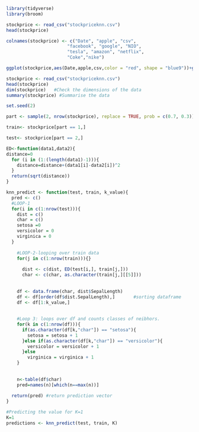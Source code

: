 ```{r packages, echo=TRUE}
library(tidyverse)
library(broom)
```
```{r}
stockprice <- read_csv("stockpriceknn.csv")
head(stockprice)
```


```{r}
colnames(stockprice) <- c("Date", "apple", "csv", 
                       "facebook", "google", "NIO", 
                       "tesla", "amazon", "netflix",
                       "Coke","nike")

```
```{r}
ggplot(stockprice,aes(Date,apple,csv,color = "red", shape = "blue9"))+geom_point()
```
```{r}
stockprice <- read_csv("stockpriceknn.csv")
head(stockprice)
dim(stockprice)   #Check the dimensions of the data
summary(stockprice) #Summarise the data
```
```{r}
set.seed(2)

part <- sample(2, nrow(stockprice), replace = TRUE, prob = c(0.7, 0.3))

train<- stockprice[part == 1,]

test<- stockprice[part == 2,]
```
```{r}
ED<-function(data1,data2){
distance=0
  for (i in (1:(length(data1)-1))){
    distance=distance+(data1[i]-data2[i])^2
  }
  return(sqrt(distance))
}
```
```{r}
knn_predict <- function(test, train, k_value){
  pred <- c()  
  #LOOP-1
  for(i in c(1:nrow(test))){   
    dist = c()          
    char = c()
    setosa =0              
    versicolor = 0
    virginica = 0
  }
    
    #LOOP-2-looping over train data 
    for(j in c(1:nrow(train))){}
      
      dist <- c(dist, ED(test[i,], train[j,]))
      char <- c(char, as.character(train[j,][[5]]))
    
  
    df <- data.frame(char, dist$SepalLength) 
    df <- df[order(df$dist.SepalLength),]       #sorting dataframe
    df <- df[1:k_value,]               
    
    
    #Loop 3: loops over df and counts classes of neibhors.
    for(k in c(1:nrow(df))){
      if(as.character(df[k,"char"]) == "setosa"){
        setosa = setosa + 1
      }else if(as.character(df[k,"char"]) == "versicolor"){
        versicolor = versicolor + 1
      }else
        virginica = virginica + 1
    }
    
    
    n<-table(df$char)
    pred=names(n)[which(n==max(n))]
    
  return(pred) #return prediction vector
}

#Predicting the value for K=1
K=1
predictions <- knn_predict(test, train, K)
```
